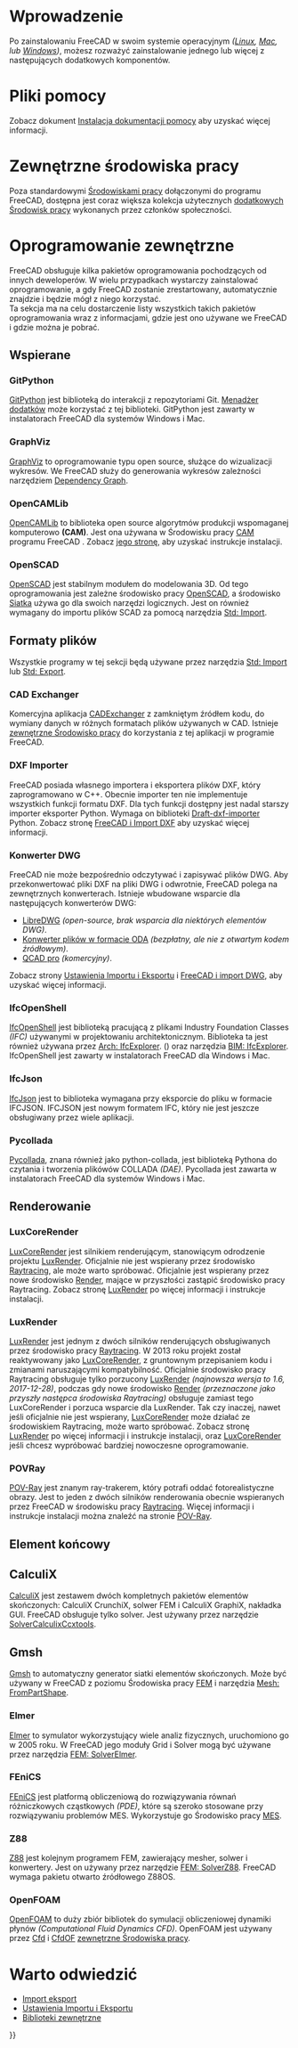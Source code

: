 <languages/>

{{Docnav/pl
|[[Installing_on_Mac/pl|Instalacja w systemie MAC]]
|[[Version_Migration/pl|Migracja wersji]]
}}

{{TOCright}}

<span id="Introduction"></span>
=Wprowadzenie= 

Po zainstalowaniu FreeCAD w swoim systemie operacyjnym ''([[Installing_on_Linux/pl|Linux]], [[Installing_on_Mac/pl|Mac]], lub [[Installing_on_Windows/pl| Windows]])'', możesz rozważyć zainstalowanie jednego lub więcej z następujących dodatkowych komponentów.

<span id="Help_files"></span>
=Pliki pomocy=

Zobacz dokument [[Installing_Helpfile/pl|Instalacja dokumentacji pomocy]] aby uzyskać więcej informacji.

<span id="External_workbenches"></span>
=Zewnętrzne środowiska pracy=

Poza standardowymi [[workbenches/pl|Środowiskami pracy]] dołączonymi do programu FreeCAD, dostępna jest coraz większa kolekcja użytecznych [[External_workbenches/pl|dodatkowych Środowisk pracy]] wykonanych przez członków społeczności.

<span id="Third_party_software"></span>
=Oprogramowanie zewnętrzne=

FreeCAD obsługuje kilka pakietów oprogramowania pochodzących od innych deweloperów. W wielu przypadkach wystarczy zainstalować oprogramowanie, a gdy FreeCAD zostanie zrestartowany, automatycznie znajdzie i będzie mógł z niego korzystać. <br /> Ta sekcja ma na celu dostarczenie listy wszystkich takich pakietów oprogramowania wraz z informacjami, gdzie jest ono używane we FreeCAD i gdzie można je pobrać.

<span id="Support"></span>
==Wspierane==

===GitPython===

[https://github.com/gitpython-developers/GitPython GitPython] jest biblioteką do interakcji z repozytoriami Git. [[Std_AddonMgr/pl|Menadżer dodatków]]  może korzystać z tej biblioteki. GitPython jest zawarty w instalatorach FreeCAD dla systemów Windows i Mac.

===GraphViz===

[https://www.graphviz.org GraphViz] to oprogramowanie typu open source, służące do wizualizacji wykresów.
We FreeCAD służy do generowania wykresów zależności narzędziem [[Std_DependencyGraph|Dependency Graph]].

===OpenCAMLib===

[http://www.anderswallin.net/CAM OpenCAMLib] to biblioteka open source algorytmów produkcji wspomaganej komputerowo '''(CAM)'''. Jest ona używana w Środowisku pracy [[CAM_Workbench/pl|CAM]] programu FreeCAD . Zobacz [[OpenCamLib|jego stronę]], aby uzyskać instrukcje instalacji.

===OpenSCAD===

[https://www.openscad.org OpenSCAD] jest stabilnym modułem do modelowania 3D. Od tego oprogramowania jest zależne środowisko pracy [[OpenSCAD_Workbench/pl|OpenSCAD]], a środowisko [[Mesh_Workbench/pl|Siatka]] używa go dla swoich narzędzi logicznych. Jest on również wymagany do importu plików SCAD za pomocą narzędzia [[Std_Import/pl|Std: Import]].

<span id="File_formats"></span>
==Formaty plików==

Wszystkie programy w tej sekcji będą używane przez narzędzia [[Std_Import/pl|Std: Import]] lub [[Std_Export/pl|Std: Export]].

<span id="CADExchanger"></span>
===CAD Exchanger===

Komercyjna aplikacja [https://cadexchanger.com CADExchanger] z zamkniętym źródłem kodu, do wymiany danych w różnych formatach plików używanych w CAD. Istnieje [https://github.com/yorikvanhavre/CADExchanger zewnętrzne Środowisko pracy] do korzystania z tej aplikacji w programie FreeCAD.

===DXF Importer===

FreeCAD posiada własnego importera i eksportera plików DXF, który zaprogramowano w C++. Obecnie importer ten nie implementuje wszystkich funkcji formatu DXF. Dla tych funkcji dostępny jest nadal starszy importer eksporter Python. Wymaga on biblioteki [https://github.com/yorikvanhavre/Draft-dxf-importer Draft-dxf-importer] Python. Zobacz stronę [[FreeCAD_and_DXF_Import|FreeCAD i Import DXF]] aby uzyskać więcej informacji.

<span id="DWG_converters"></span>
===Konwerter DWG===

FreeCAD nie może bezpośrednio odczytywać i zapisywać plików DWG. Aby przekonwertować pliki DXF na pliki DWG i odwrotnie, FreeCAD polega na zewnętrznych konwerterach. Istnieje wbudowane wsparcie dla następujących konwerterów DWG:
* [https://www.gnu.org/software/libredwg LibreDWG] ''(open-source, brak wsparcia dla niektórych elementów DWG)''.
* [https://www.opendesign.com/guestfiles/oda_file_converter Konwerter plików w formacie ODA] ''(bezpłatny, ale nie z otwartym kodem źródłowym)''.
* [https://qcad.org/en/qcad-command-line-tools#dwg2dwg QCAD pro] ''(komercyjny)''. {{Version/pl|0.20}}

Zobacz strony [[Import_Export_Preferences/pl#DWG|Ustawienia Importu i Eksportu]] i [[FreeCAD_and_DWG_Import/pl|FreeCAD i import DWG]], aby uzyskać więcej informacji.

===IfcOpenShell===

[http://ifcopenshell.org IfcOpenShell] jest biblioteką pracującą z plikami Industry Foundation Classes ''(IFC)'' używanymi w projektowaniu architektonicznym. 
Biblioteka ta jest również używana przez [[Arch_IfcExplorer|Arch: IfcExplorer]]. ({{VersionMinus/pl|0.18}}) oraz narzędzia [[BIM_IfcExplorer|BIM: IfcExplorer]]. IfcOpenShell jest zawarty w instalatorach FreeCAD dla Windows i Mac.

===IfcJson===

[https://github.com/buildingSMART/ifcJSON IfcJson] jest to biblioteka wymagana przy eksporcie do pliku w formacie IFCJSON. IFCJSON jest nowym formatem IFC, który nie jest jeszcze obsługiwany przez wiele aplikacji.

===Pycollada===

[https://github.com/pycollada/pycollada/releases Pycollada], znana również jako python-collada, jest biblioteką Pythona do czytania i tworzenia plikówów COLLADA ''(DAE)''.
Pycollada jest zawarta w instalatorach FreeCAD dla systemów Windows i Mac.

<span id="Rendering"></span>
==Renderowanie==

===LuxCoreRender===

[https://www.luxcorerender.org LuxCoreRender] jest silnikiem renderującym, stanowiącym odrodzenie projektu [[LuxRender/pl|LuxRender]]. Oficjalnie nie jest wspierany przez środowisko [[Raytracing_Workbench/pl|Raytracing]], ale może warto spróbować. Oficjalnie jest wspierany przez nowe środowisko [https://github.com/FreeCAD/FreeCAD-render Render], mające w przyszłości zastąpić środowisko pracy Raytracing. Zobacz stronę [[LuxRender/pl|LuxRender]] po więcej informacji i instrukcje instalacji.

===LuxRender===

[https://luxcorerender.org/history/ LuxRender] jest jednym z dwóch silników renderujących obsługiwanych przez środowisko pracy [[Raytracing_Workbench/pl|Raytracing]]. W 2013 roku projekt został reaktywowany jako [[LuxCoreRender/pl|LuxCoreRender]], z gruntownym przepisaniem kodu i zmianami naruszającymi kompatybilność. Oficjalnie środowisko pracy Raytracing obsługuje tylko porzucony [[LuxRender/pl|LuxRender]] ''(najnowsza wersja to 1.6, 2017-12-28)'', podczas gdy nowe środowisko [https://github.com/FreeCAD/FreeCAD-render Render] ''(przeznaczone jako przyszły następca środowiska Raytracing)'' obsługuje zamiast tego LuxCoreRender i porzuca wsparcie dla LuxRender. Tak czy inaczej, nawet jeśli oficjalnie nie jest wspierany, [[LuxCoreRender/pl|LuxCoreRender]] może działać ze środowiskiem Raytracing, może warto spróbować. Zobacz stronę [[LuxRender/pl|LuxRender]] po więcej informacji i instrukcje instalacji, oraz [[LuxCoreRender/pl|LuxCoreRender]] jeśli chcesz wypróbować bardziej nowoczesne oprogramowanie.

<span id="POV-Ray"></span>
===POVRay===

[https://www.povray.org POV-Ray] jest znanym ray-trakerem, który potrafi oddać fotorealistyczne obrazy. Jest to jeden z dwóch silników renderowania obecnie wspieranych przez FreeCAD w środowisku pracy [[Raytracing_Workbench/pl|Raytracing]]. Więcej informacji i instrukcje instalacji można znaleźć na stronie [[POV-Ray/pl|POV-Ray]].

<span id="Finite_element"></span>
==Element końcowy==

<span id="CalculiX"></span>
==CalculiX==

[https://calculix.de CalculiX] jest zestawem dwóch kompletnych pakietów elementów skończonych:
CalculiX CrunchiX, solwer FEM i
CalculiX GraphiX, nakładka GUI. FreeCAD obsługuje tylko solver. Jest używany przez narzędzie [[FEM_SolverCalculixCcxtools/pl|SolverCalculixCcxtools]].

<span id="Gmsh"></span>
==Gmsh==

[http://gmsh.info Gmsh] to automatyczny generator siatki elementów skończonych. Może być używany w FreeCAD z poziomu Środowiska pracy [[FEM_Workbench/pl|FEM]] i narzędzia [[Mesh_FromPartShape|Mesh: FromPartShape]].

===Elmer===

[https://www.csc.fi/web/elmer Elmer] to symulator wykorzystujący wiele analiz fizycznych, uruchomiono go w 2005 roku. W FreeCAD jego moduły Grid i Solver mogą być używane przez narzędzia [[FEM_SolverElmer|FEM: SolverElmer]].

===FEniCS===

[https://fenicsproject.org FEniCS] jest platformą obliczeniową do rozwiązywania równań różniczkowych cząstkowych ''(PDE)'', które są szeroko stosowane przy rozwiązywaniu problemów MES. Wykorzystuje go Środowisko pracy [[FEM_Workbench/pl|MES]].

===Z88===

[https://en.z88.de Z88] jest kolejnym programem FEM, zawierający mesher, solwer i konwertery. Jest on używany przez narzędzie [[FEM_SolverZ88|FEM: SolverZ88]]. FreeCAD wymaga pakietu otwarto źródłowego Z88OS.

===OpenFOAM===

[https://openfoam.org OpenFOAM] to duży zbiór bibliotek do symulacji obliczeniowej dynamiki płynów ''(Computational Fluid Dynamics CFD)''. OpenFOAM jest używany przez [[Cfd_Workbench|Cfd]] i [https://github.com/jaheyns/CfdOF CfdOF] [[external_workbenches/pl|zewnętrzne Środowiska pracy]].

<span id="Related_pages"></span>
=Warto odwiedzić=

* [[Import_Export/pl|Import eksport]]
* [[Import_Export_Preferences/pl|Ustawienia Importu i Eksportu]]
* [[Third Party Libraries/pl|Biblioteki zewnętrzne]]


{{Docnav/pl
|[[Installing_on_Mac/pl|Instalacja w systemie MAC]]
|[[Version_Migration/pl|Migracja wersji]]
}}

{{Userdocnavi{{#translation:}}}}